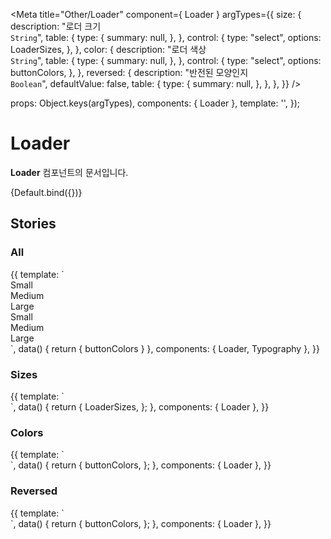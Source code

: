 
<Meta
  title="Other/Loader"
  component={ Loader }
  argTypes={{
      size: {
        description: "로더 크기<br/>`String`",
        table: {
          type: {
            summary: null,
          },
        },
        control: {
          type: "select",
          options: LoaderSizes,
        },
      },
      color: {
        description: "로더 색상<br/>`String`",
        table: {
          type: {
            summary: null,
          },
        },
        control: {
          type: "select",
          options: buttonColors,
        },
      },
      reversed: {
        description: "반전된 모양인지<br/>`Boolean`",
        defaultValue: false,
        table: {
          type: {
            summary: null,
          },
        },
      },
  }}
/>

  props: Object.keys(argTypes),
  components: { Loader },
  template:
    '<Loader :color="color" :size="size" :reversed="reversed"/>',
});

# Loader

**Loader** 컴포넌트의 문서입니다.

<Story name="Default" height="100px">
  {Default.bind({})}
</Story>

<ArgsTable story="Default" />

## Stories

### All
<Canvas>
    <Story name="All" height="100px">
        {{
            template: `
            <div>
                <div>
                    <!--small-->
                    <div>
                        <Typography type="body1" style="margin-bottom: 10px">Small</Typography>
                        <div style="display: flex; flex-wrap: wrap;">
                            <template v-for="(item, index) in buttonColors">
                                <Loader size="small" :color="item"></Loader>
                            </template>
                        </div>
                    </div>
                    <!--medium-->
                    <div>
                        <Typography type="body1" style="margin-bottom: 10px">Medium</Typography>
                        <div style="display: flex; flex-wrap: wrap;">
                            <template v-for="(item, index) in buttonColors">
                               <Loader size="medium" :color="item"></Loader>
                            </template>
                        </div>
                    </div>
                    <!--large-->
                    <div>
                        <Typography type="body1" style="margin-bottom: 10px">Large</Typography>
                        <div style="display: flex; flex-wrap: wrap;">
                            <template v-for="(item, index) in buttonColors">
                                <Loader size="large" :color="item"></Loader>
                            </template>
                        </div>
                    </div>
                </div>
                <div>
                    <!--small-->
                    <div>
                        <Typography type="body1" style="margin-bottom: 10px">Small</Typography>
                        <div style="display: flex; flex-wrap: wrap;">
                            <template v-for="(item, index) in buttonColors">
                                <Loader size="small" :color="item" reversed></Loader>
                            </template>
                        </div>
                    </div>
                    <!--medium-->
                    <div>
                        <Typography type="body1" style="margin-bottom: 10px">Medium</Typography>
                        <div style="display: flex; flex-wrap: wrap;">
                            <template v-for="(item, index) in buttonColors">
                                <Loader size="medium" :color="item" reversed></Loader>
                            </template>
                        </div>
                    </div>
                    <!--large-->
                    <div>
                        <Typography type="body1" style="margin-bottom: 10px">Large</Typography>
                        <div style="display: flex; flex-wrap: wrap;">
                            <template v-for="(item, index) in buttonColors">
                                <Loader size="large" :color="item" reversed></Loader>
                            </template>
                        </div>
                    </div>
                </div>
            </div>
            `,
            data() {
                return {
                    buttonColors
                }
            },
            components: { Loader, Typography },
        }}
    </Story>
</Canvas>

### Sizes
<Canvas>
    <Story name="Sizes" height="100px">
        {{
            template: `
                <div style="display: flex; flex-wrap: wrap;">
                    <template v-for="item in LoaderSizes">
                        <Loader :size="item" />
                    </template>
                </div>
            `,
            data() {
                return {
                    LoaderSizes,
                };
            },
            components: { Loader },
        }}
    </Story>
</Canvas>

### Colors
<Canvas>
    <Story name="Colors" height="100px">
        {{
            template: `
                <div style="display: flex; flex-wrap: wrap;">
                    <template v-for="(item, index) in buttonColors">
                       <Loader :color="item" />
                    </template>
                </div>
            `,
            data() {
                return {
                    buttonColors,
                };
            },
            components: { Loader },
        }}
    </Story>
</Canvas>

### Reversed
<Canvas>
    <Story name="Reversed" height="100px">
        {{
            template: `
                <div style="display: flex; flex-wrap: wrap;">
                    <template v-for="(item, index) in buttonColors">
                       <Loader :color="item" reversed />
                    </template>
                </div>
            `,
            data() {
                return {
                    buttonColors,
                };
            },
            components: { Loader },
        }}
    </Story>
</Canvas>
